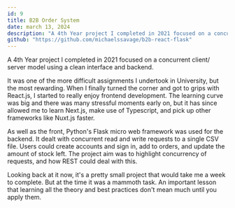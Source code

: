 ---
id: 9
title: B2B Order System
date: march 13, 2024
description: "A 4th Year project I completed in 2021 focused on a concurrent client/ server model using a clean interface and backend. There's even a short YouTube video going through the walkthrough."
github: "https://github.com/michaelssavage/b2b-react-flask"
---

A 4th Year project I completed in 2021 focused on a concurrent client/ server model using a clean interface and backend.

It was one of the more difficult assignments I undertook in University, but the most rewarding. When I finally turned the corner and got to grips with React.js, I started to really enjoy frontend development. The learning curve was big and there was many stressful moments early on, but it has since allowed me to learn Next.js, make use of Typescript, and pick up other frameworks like Nuxt.js faster.

As well as the front, Python's Flask micro web framework was used for the backend. It dealt with concurrent read and write requests to a single CSV file. Users could create accounts and sign in, add to orders, and update the amount of stock left. The project aim was to highlight concurrency of requests, and how REST could deal with this.

Looking back at it now, it's a pretty small project that would take me a week to complete. But at the time it was a mammoth task. An important lesson that learning all the theory and best practices don't mean much until you apply them.
